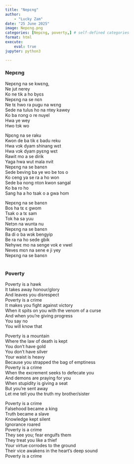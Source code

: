 ```yaml
---
title: "Nepɛng"
author: 
    - "Lucky Zam"
date: "25 June 2025"
image: Nepɛng.png
categories: [Nepɛng, poverty,] # self-defined categories
format: html
execute:
    eval: true
jupyter: python3

---
```


:::: {.panel-tabset}

### Nepɛng    
Nepɛng na se kwɛng,<br>
Ne jut nerey<br>
Ko ne tik a ho byɛs<br>
Nepɛng na se nɛn<br>
Ne tɛ hwo ra pugu na wɛng<br>
Sede na tulus ho na ntey kawey<br>
Ko ba nɔng o re nuyel<br>
Hwa ye wey<br>
Hwo tɔk wo<br>


Npɛng na se raku<br>
Kwon de ba tik ɛ badu reku<br>
Hwa vɔk dyam shinang wɛt<br>
Hwa vɔk dyam pyɛng wɛt<br>
Rawit mo a se dirik<br>
Yaga hwa wut mala nvit<br>
Nepɛng na se banɛn<br>
Sede beving ba ye wo be tos o<br>
Ko ceng ya se ra a ho won<br>
Sede ba nong nton kwon sangal<br>
Ko ba ro ho<br>
Sang ha a ho tsak o a gwa hom<br>


Nepɛng na se banɛn<br>
Bos ha tɛ ɛ gwom<br>
Tsak o a tɛ sam<br>
Tok ha sa yuu<br>
Netɔn na wunta nu<br>
Nepɛng na se banɛn<br>
Ba di o ba wɔk bengyip<br>
Be ra na ho sede gbik<br>
Nehywɛ mo na senge vok e vwel<br>
Neves mɛn na sene e ji yey<br>
Nepɛng na se banɛn<br><br>


### Poverty
Poverty is a hawk<br>
It takes away honour/glory<br>
And leaves you disrespect<br>
Poverty is a crime<br>
It makes you fight against victory<br>
When it spits on you with the venom of a curse<br>
And when you're giving progress<br>
You say no<br>
You will know that<br>


Poverty is a mountain<br>
Where the law of death is kept<br>
You don't have gold<br>
You don't have silver<br>
Your waist is heavy<br>
Because you strapped the bag of emptiness<br>
Poverty is a crime<br>
When the excrement seeks to defecate you<br>
And demons are praying for you<br>
When stupidity is giving a seat<br>
But you're sent away<br>
Let me tell you the truth my brother/sister<br>


Poverty is a crime<br>
Falsehood became a king<br>
Truth became a slave<br>
Knowledge kept silent<br>
Ignorance roared<br>
Poverty is a crime<br>
They see you; fear engulfs them<br>
They treat you like a thief<br>
Your virtue corrodes to the ground<br>
Their vice awakens in the heart's deep sound<br>
Poverty is a crime<br>

::::


